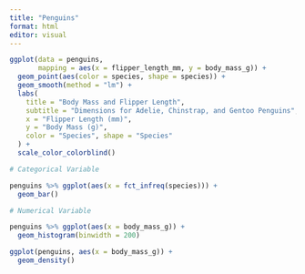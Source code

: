 ```yaml
---
title: "Penguins"
format: html
editor: visual
---
```


```r

ggplot(data = penguins,
       mapping = aes(x = flipper_length_mm, y = body_mass_g)) +
  geom_point(aes(color = species, shape = species)) +
  geom_smooth(method = "lm") +
  labs(
    title = "Body Mass and Flipper Length",
    subtitle = "Dimensions for Adelie, Chinstrap, and Gentoo Penguins",
    x = "Flipper Length (mm)",
    y = "Body Mass (g)",
    color = "Species", shape = "Species"
  ) +
  scale_color_colorblind()

```

```r
# Categorical Variable

penguins %>% ggplot(aes(x = fct_infreq(species))) +
  geom_bar()
```

```r

# Numerical Variable

penguins %>% ggplot(aes(x = body_mass_g)) +
  geom_histogram(binwidth = 200)

ggplot(penguins, aes(x = body_mass_g)) +
  geom_density()
```
